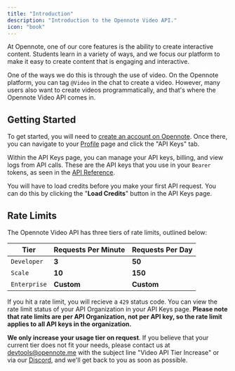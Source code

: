 ```yaml
---
title: "Introduction"
description: "Introduction to the Opennote Video API."
icon: "book"
---
```


At Opennote, one of our core features is the ability to create interactive content. Students learn in a variety of ways, and we focus our platform to make it easy to create content that is engaging and interactive.

One of the ways we do this is through the use of video. On the Opennote platform, you can tag `@Video` in the chat to create a video. However, many users also want to create videos programmatically, and that's where the Opennote Video API comes in.

## Getting Started

To get started, you will need to [create an account on Opennote](https://opennote.com/signup). Once there, you can navigate to your [Profile](https://opennote.com/profile) page and click the "API Keys" tab. 

Within the API Keys page, you can manage your API keys, billing, and view logs from API calls. These are the API keys that you use in your `Bearer` tokens, as seen in the [API Reference](/api-reference).

You will have to load credits before you make your first API request. You can do this by clicking the "**Load Credits**" button in the API Keys page.

## Rate Limits 

The Opennote Video API has three tiers of rate limits, outlined below: 

| Tier | Requests Per Minute | Requests Per Day |
|------|-------------------|-----------------|
| `Developer` | **3** | **50** |
| `Scale` | **10** | **150** |
| `Enterprise` | **Custom** | **Custom** |

If you hit a rate limit, you will recieve a `429` status code. You can view the rate limit status of your API Organization in your API Keys page. **Please note that rate limits are per API Organization, not per API key, so the rate limit applies to all API keys in the organization.**

**We only increase your usage tier on request**. If you believe that your current tier does not fit your needs, please contact us at [devtools@opennote.me](mailto:devtools@opennote.me) with the subject line "Video API Tier Increase" or via our [Discord](https://opennote.com/discord), and we'll get back to you as soon as possible.

